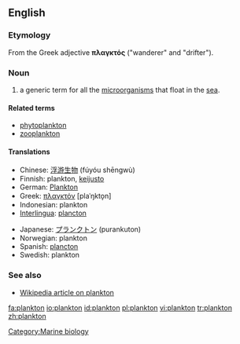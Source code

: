 ==English==

===Etymology===
From the Greek adjective '''πλαγκτός''' ("wanderer" and "drifter").

===Noun===
{{en-noun|-}}

# a generic term for all the [[microorganism]]s that float in the [[sea]].

====Related terms====
*[[phytoplankton]]
*[[zooplankton]]

====Translations====
{{top}}
*Chinese: [[浮游生物]] (fúyóu shēngwù)
*Finnish: plankton, [[keijusto]]
*German: [[Plankton]] {{n}}
*Greek: [[πλαγκτόν]] [plaˈŋkto̞n] {{n}}
*Indonesian: plankton
*[[Interlingua]]: [[plancton]]
{{mid}}
*Japanese: [[プランクトン]] (purankuton)
*Norwegian: plankton {{n}}
*Spanish: [[plancton]]
*Swedish: plankton {{n}}
{{bottom}}

===See also===
*[[w:plankton|Wikipedia article on plankton]]

[[Category:Marine biology]]

[[fa:plankton]]
[[io:plankton]]
[[id:plankton]]
[[pl:plankton]]
[[vi:plankton]]
[[tr:plankton]]
[[zh:plankton]]